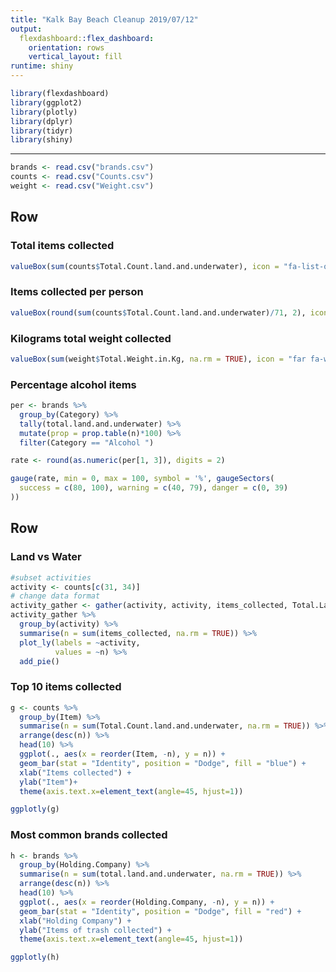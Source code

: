 ```yaml
---
title: "Kalk Bay Beach Cleanup 2019/07/12"
output: 
  flexdashboard::flex_dashboard:
    orientation: rows
    vertical_layout: fill
runtime: shiny
---
```


```r
library(flexdashboard)
library(ggplot2)
library(plotly)
library(dplyr)
library(tidyr)
library(shiny)
```

-----------------------------------------------------------------------

```r

brands <- read.csv("brands.csv")
counts <- read.csv("Counts.csv")
weight <- read.csv("Weight.csv")

```

Row
-------------------------------------------------------------

### Total items collected
```r
valueBox(sum(counts$Total.Count.land.and.underwater), icon = "fa-list-ol")

```

### Items collected per person
```r

valueBox(round(sum(counts$Total.Count.land.and.underwater)/71, 2), icon = "fa-calculator")
```


### Kilograms total weight collected
```r

valueBox(sum(weight$Total.Weight.in.Kg, na.rm = TRUE), icon = "far fa-weight-hanging")

```


### Percentage alcohol items
```r

per <- brands %>% 
  group_by(Category) %>% 
  tally(total.land.and.underwater) %>% 
  mutate(prop = prop.table(n)*100) %>% 
  filter(Category == "Alcohol ")

rate <- round(as.numeric(per[1, 3]), digits = 2)

gauge(rate, min = 0, max = 100, symbol = '%', gaugeSectors(
  success = c(80, 100), warning = c(40, 79), danger = c(0, 39)
))

```

Row
----------------------------------------------------------------------

### Land vs Water
```r

#subset activities
activity <- counts[c(31, 34)]
# change data format
activity_gather <- gather(activity, activity, items_collected, Total.Land:Total.Underwater)
activity_gather %>% 
  group_by(activity) %>% 
  summarise(n = sum(items_collected, na.rm = TRUE)) %>% 
  plot_ly(labels = ~activity, 
          values = ~n) %>% 
  add_pie()
```

### Top 10 items collected
```r

g <- counts %>% 
  group_by(Item) %>% 
  summarise(n = sum(Total.Count.land.and.underwater, na.rm = TRUE)) %>% 
  arrange(desc(n)) %>% 
  head(10) %>% 
  ggplot(., aes(x = reorder(Item, -n), y = n)) +
  geom_bar(stat = "Identity", position = "Dodge", fill = "blue") +
  xlab("Items collected") +
  ylab("Item")+
  theme(axis.text.x=element_text(angle=45, hjust=1))

ggplotly(g)

```


### Most common brands collected
```r

h <- brands %>% 
  group_by(Holding.Company) %>% 
  summarise(n = sum(total.land.and.underwater, na.rm = TRUE)) %>% 
  arrange(desc(n)) %>% 
  head(10) %>% 
  ggplot(., aes(x = reorder(Holding.Company, -n), y = n)) +
  geom_bar(stat = "Identity", position = "Dodge", fill = "red") +
  xlab("Holding Company") +
  ylab("Items of trash collected") +
  theme(axis.text.x=element_text(angle=45, hjust=1))

ggplotly(h)
```
